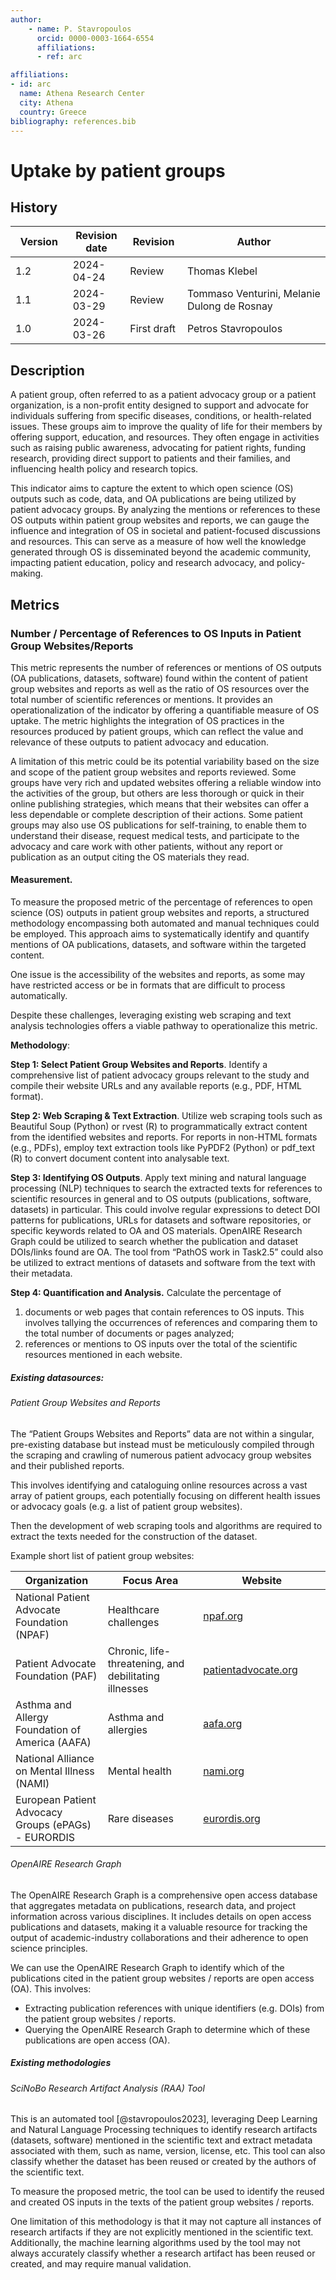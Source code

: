 ```yaml
---
author:
    - name: P. Stavropoulos
      orcid: 0000-0003-1664-6554
      affiliations:
      - ref: arc

affiliations:
- id: arc
  name: Athena Research Center
  city: Athena
  country: Greece
bibliography: references.bib
---
```


# Uptake by patient groups {#uptake-by-patient-groups .unnumbered}

<div>

## History

| Version | Revision date | Revision | Author |
|-------------|-------------|-------------|---------------------------------|
| 1.2 | 2024-04-24 | Review | Thomas Klebel |
| 1.1 | 2024-03-29 | Review | Tommaso Venturini, Melanie Dulong de Rosnay |
| 1.0 | 2024-03-26 | First draft | Petros Stavropoulos |

</div>

## Description

A patient group, often referred to as a patient advocacy group or a patient organization, is a non-profit entity designed to support and advocate for individuals suffering from specific diseases, conditions, or health-related issues. These groups aim to improve the quality of life for their members by offering support, education, and resources. They often engage in activities such as raising public awareness, advocating for patient rights, funding research, providing direct support to patients and their families, and influencing health policy and research topics.

This indicator aims to capture the extent to which open science (OS) outputs such as code, data, and OA publications are being utilized by patient advocacy groups. By analyzing the mentions or references to these OS outputs within patient group websites and reports, we can gauge the influence and integration of OS in societal and patient-focused discussions and resources. This can serve as a measure of how well the knowledge generated through OS is disseminated beyond the academic community, impacting patient education, policy and research advocacy, and policy-making.

## Metrics

### Number / Percentage of References to OS Inputs in Patient Group Websites/Reports

This metric represents the number of references or mentions of OS outputs (OA publications, datasets, software) found within the content of patient group websites and reports as well as the ratio of OS resources over the total number of scientific references or mentions. It provides an operationalization of the indicator by offering a quantifiable measure of OS uptake. The metric highlights the integration of OS practices in the resources produced by patient groups, which can reflect the value and relevance of these outputs to patient advocacy and education.

A limitation of this metric could be its potential variability based on the size and scope of the patient group websites and reports reviewed. Some groups have very rich and updated websites offering a reliable window into the activities of the group, but others are less thorough or quick in their online publishing strategies, which means that their websites can offer a less dependable or complete description of their actions. Some patient groups may also use OS publications for self-training, to enable them to understand their disease, request medical tests, and participate to the advocacy and care work with other patients, without any report or publication as an output citing the OS materials they read.

#### Measurement.

To measure the proposed metric of the percentage of references to open science (OS) outputs in patient group websites and reports, a structured methodology encompassing both automated and manual techniques could be employed. This approach aims to systematically identify and quantify mentions of OA publications, datasets, and software within the targeted content.

One issue is the accessibility of the websites and reports, as some may have restricted access or be in formats that are difficult to process automatically.

Despite these challenges, leveraging existing web scraping and text analysis technologies offers a viable pathway to operationalize this metric.

**Methodology**:

**Step 1: Select Patient Group Websites and Reports**. Identify a comprehensive list of patient advocacy groups relevant to the study and compile their website URLs and any available reports (e.g., PDF, HTML format).

**Step 2: Web Scraping & Text Extraction**. Utilize web scraping tools such as Beautiful Soup (Python) or rvest (R) to programmatically extract content from the identified websites and reports. For reports in non-HTML formats (e.g., PDFs), employ text extraction tools like PyPDF2 (Python) or pdf_text (R) to convert document content into analysable text.

**Step 3: Identifying OS Outputs**. Apply text mining and natural language processing (NLP) techniques to search the extracted texts for references to scientific resources in general and to OS outputs (publications, software, datasets) in particular. This could involve regular expressions to detect DOI patterns for publications, URLs for datasets and software repositories, or specific keywords related to OA and OS materials. OpenAIRE Research Graph could be utilized to search whether the publication and dataset DOIs/links found are OA. The tool from “PathOS work in Task2.5” could also be utilized to extract mentions of datasets and software from the text with their metadata.

**Step 4: Quantification and Analysis.** Calculate the percentage of\

1.  documents or web pages that contain references to OS inputs. This involves tallying the occurrences of references and comparing them to the total number of documents or pages analyzed;
2.  references or mentions to OS inputs over the total of the scientific resources mentioned in each website.

##### Existing datasources:

###### Patient Group Websites and Reports

The "Patient Groups Websites and Reports" data are not within a singular, pre-existing database but instead must be meticulously compiled through the scraping and crawling of numerous patient advocacy group websites and their published reports.

This involves identifying and cataloguing online resources across a vast array of patient groups, each potentially focusing on different health issues or advocacy goals (e.g. a list of patient group websites).

Then the development of web scraping tools and algorithms are required to extract the texts needed for the construction of the dataset.

Example short list of patient group websites:

| **Organization** | **Focus Area** | **Website** |
|---------------------|----------------------|-----------------------------|
| National Patient Advocate Foundation (NPAF) | Healthcare challenges | [npaf.org](https://www.npaf.org/){target="_new"} |
| Patient Advocate Foundation (PAF) | Chronic, life-threatening, and debilitating illnesses | [patientadvocate.org](https://www.patientadvocate.org/){target="_new"} |
| Asthma and Allergy Foundation of America (AAFA) | Asthma and allergies | [aafa.org](https://www.aafa.org/){target="_new"} |
| National Alliance on Mental Illness (NAMI) | Mental health | [nami.org](https://www.nami.org/){target="_new"} |
| European Patient Advocacy Groups (ePAGs) - EURORDIS | Rare diseases | [eurordis.org](https://www.eurordis.org/){target="_new"} |

###### OpenAIRE Research Graph

The OpenAIRE Research Graph is a comprehensive open access database that aggregates metadata on publications, research data, and project information across various disciplines. It includes details on open access publications and datasets, making it a valuable resource for tracking the output of academic-industry collaborations and their adherence to open science principles.

We can use the OpenAIRE Research Graph to identify which of the publications cited in the patient group websites / reports are open access (OA). This involves:

-   Extracting publication references with unique identifiers (e.g. DOIs) from the patient group websites / reports.
-   Querying the OpenAIRE Research Graph to determine which of these publications are open access (OA).

##### Existing methodologies

###### SciNoBo Research Artifact Analysis (RAA) Tool

This is an automated tool [@stavropoulos2023], leveraging Deep Learning and Natural Language Processing techniques to identify research artifacts (datasets, software) mentioned in the scientific text and extract metadata associated with them, such as name, version, license, etc. This tool can also classify whether the dataset has been reused or created by the authors of the scientific text.

To measure the proposed metric, the tool can be used to identify the reused and created OS inputs in the texts of the patient group websites / reports.

One limitation of this methodology is that it may not capture all instances of research artifacts if they are not explicitly mentioned in the scientific text. Additionally, the machine learning algorithms used by the tool may not always accurately classify whether a research artifact has been reused or created, and may require manual validation.